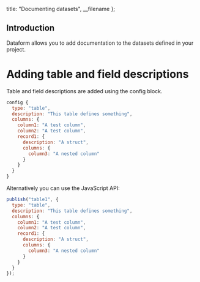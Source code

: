 
  title: "Documenting datasets",
  __filename
};


## Introduction

Dataform allows you to add documentation to the datasets defined in your project.

# Adding table and field descriptions

Table and field descriptions are added using the config block.

```js
config {
  type: "table",
  description: "This table defines something",
  columns: {
    column1: "A test column",
    column2: "A test column",
    record1: {
      description: "A struct",
      columns: {
        column3: "A nested column"
      }
    }
  }
}

```

Alternatively you can use the JavaScript API:

```js
publish("table1", {
  type: "table",
  description: "This table defines something",
  columns: {
    column1: "A test column",
    column2: "A test column",
    record1: {
      description: "A struct",
      columns: {
        column3: "A nested column"
      }
    }
  }
});
```
